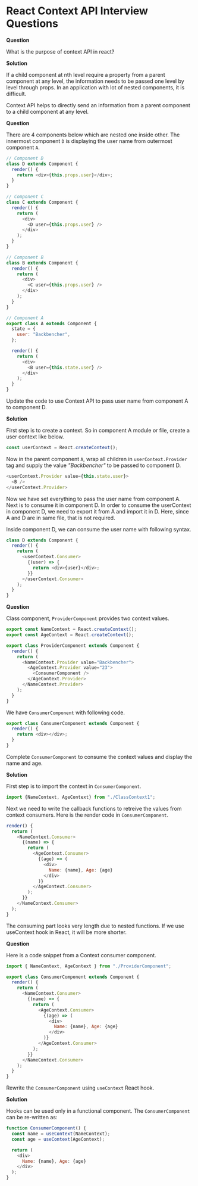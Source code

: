 

<Layout>
<SEO title="React Context API Interview Questions" />
<JSLayout>

# React Context API Interview Questions

**Question**

What is the purpose of context API in react?

**Solution**

If a child component at nth level require a property from a parent component at any level, the information needs to be passed one level by level through props. In an application with lot of nested components, it is difficult.

Context API helps to directly send an information from a parent component to a child component at any level.

**Question**

There are 4 components below which are nested one inside other. The innermost component `D` is displaying the user name from outermost component `A`.

```javascript
// Component D
class D extends Component {
  render() {
    return <div>{this.props.user}</div>;
  }
}

// Component C
class C extends Component {
  render() {
    return (
      <div>
        <D user={this.props.user} />
      </div>
    );
  }
}

// Component B
class B extends Component {
  render() {
    return (
      <div>
        <C user={this.props.user} />
      </div>
    );
  }
}

// Component A
export class A extends Component {
  state = {
    user: "Backbencher",
  };

  render() {
    return (
      <div>
        <B user={this.state.user} />
      </div>
    );
  }
}
```

Update the code to use Context API to pass user name from component A to component D.

**Solution**

First step is to create a context. So in component A module or file, create a user context like below.

```javascript
const userContext = React.createContext();
```

Now in the parent component `A`, wrap all children in `userContext.Provider` tag and supply the value _"Backbencher"_ to be passed to component D.

```javascript
<userContext.Provider value={this.state.user}>
  <B />
</userContext.Provider>
```

Now we have set everything to pass the user name from component A. Next is to consume it in component D. In order to consume the userContext in component D, we need to export it from A and import it in D. Here, since A and D are in same file, that is not required.

Inside component D, we can consume the user name with following syntax.

```javascript
class D extends Component {
  render() {
    return (
      <userContext.Consumer>
        {(user) => {
          return <div>{user}</div>;
        }}
      </userContext.Consumer>
    );
  }
}
```

**Question**

Class component, `ProviderComponent` provides two context values.

```javascript
export const NameContext = React.createContext();
export const AgeContext = React.createContext();

export class ProviderComponent extends Component {
  render() {
    return (
      <NameContext.Provider value="Backbencher">
        <AgeContext.Provider value="23">
          <ConsumerComponent />
        </AgeContext.Provider>
      </NameContext.Provider>
    );
  }
}
```

We have `ConsumerComponent` with following code.

```javascript
export class ConsumerComponent extends Component {
  render() {
    return <div></div>;
  }
}
```

Complete `ConsumerComponent` to consume the context values and display the name and age.

**Solution**

First step is to import the context in `ConsumerComponent`.

```javascript
import {NameContext, AgeContext} from "./ClassContext1";
```

Next we need to write the callback functions to retreive the values from context consumers. Here is the render code in `ConsumerComponent`.

```javascript
render() {
  return (
    <NameContext.Consumer>
      {(name) => {
        return (
          <AgeContext.Consumer>
            {(age) => (
              <div>
                Name: {name}, Age: {age}
              </div>
            )}
          </AgeContext.Consumer>
        );
      }}
    </NameContext.Consumer>
  );
}
```

The consuming part looks very length due to nested functions. If we use useContext hook in React, it will be more shorter.

**Question**

Here is a code snippet from a Context consumer component.

```javascript
import { NameContext, AgeContext } from "./ProviderComponent";

export class ConsumerComponent extends Component {
  render() {
    return (
      <NameContext.Consumer>
        {(name) => {
          return (
            <AgeContext.Consumer>
              {(age) => (
                <div>
                  Name: {name}, Age: {age}
                </div>
              )}
            </AgeContext.Consumer>
          );
        }}
      </NameContext.Consumer>
    );
  }
}
```

Rewrite the `ConsumerComponent` using `useContext` React hook.

**Solution**

Hooks can be used only in a functional component. The `ConsumerComponent` can be re-written as:

```javascript
function ConsumerComponent() {
  const name = useContext(NameContext);
  const age = useContext(AgeContext);

  return (
    <div>
      Name: {name}, Age: {age}
    </div>
  );
}
```

<Related />

</JSLayout>
</Layout>
